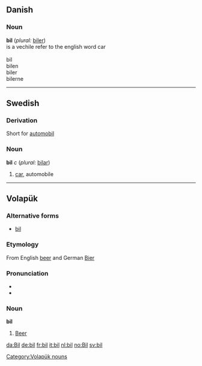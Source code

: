 ==Danish==
===Noun===
'''bil''' (''plural:'' [[biler]])<br>
is a vechile refer to the english word car
<br><br>
bil<br>
bilen<br>
biler<br>
bilerne<br>

----

== Swedish == 
===Derivation===
Short for [[automobil]]

=== Noun === 
'''bil''' ''c'' (''plural:'' [[bilar]])
# [[car]], automobile
 
----

==Volapük== 
===Alternative forms===
*[[bil#Volapük|bil]]

===Etymology===
From English [[beer]] and German [[Bier]]

===Pronunciation===
*{{IPA|/bil/}}
*{{SAMPA|/bil/}}

===Noun=== 
'''bil'''
#[[beer|Beer]]

[[Category:Volapük nouns]]

[[da:Bil]]
[[de:bil]]
[[fr:bil]]
[[it:bil]]
[[nl:bil]]
[[no:Bil]]
[[sv:bil]]